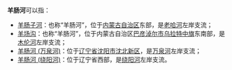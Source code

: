 '''羊肠河'''可以指：
*[[羊肠子河|羊肠子河]]：也称“羊肠河”，位于[[内蒙古自治区|内蒙古自治区]]东部，是[[老哈河|老哈河]]左岸支流；
*[[羊场沟|羊场沟]]：也称“羊肠河”，位于内蒙古自治区[[巴彦淖尔市|巴彦淖尔市]][[乌拉特中旗|乌拉特中旗]]东南部，是[[木伦河|木伦河]]左岸支流；
*[[羊肠河_(万泉河)|羊肠河 (万泉河)]]：位于[[辽宁省|辽宁省]][[沈阳市|沈阳市]][[沈北新区|沈北新区]]，是[[万泉河_(辽河)|万泉河]]左岸支流；
*[[羊肠河_(绕阳河)|羊肠河 (绕阳河)]]：位于辽宁省西部，是[[绕阳河|绕阳河]]左岸支流。
{{disambig|cat=三字河名消歧义|Y}}